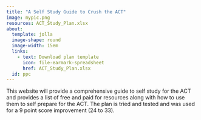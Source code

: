 ---
title: "A Self Study Guide to Crush the ACT"
image: mypic.png
resources: ACT_Study_Plan.xlsx
about: 
  template: jolla
  image-shape: round
  image-width: 15em
  links:
    - text: Download plan template
      icon: file-earmark-spreadsheet
      href: ACT_Study_Plan.xlsx
  id: ppc
---

:::{#ppc}
This website will provide a comprehensive guide to self study for the ACT and provides a list of free and paid for resources along with how to use them to self prepare for the ACT. The plan is tried and tested and was used for a 9 point score improvement (24 to 33).

:::